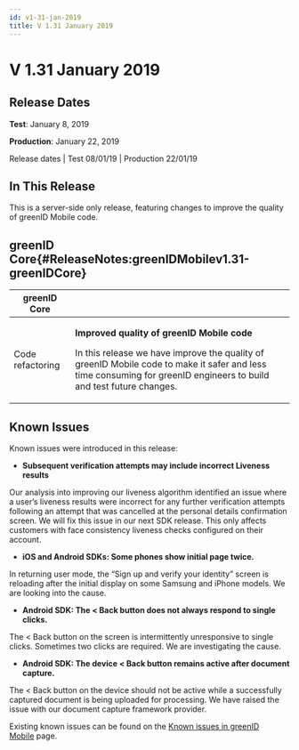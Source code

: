 ```yaml
---
id: v1-31-jan-2019
title: V 1.31 January 2019
---
```


# V 1.31 January 2019

## Release Dates

**Test**: January 8, 2019

**Production**: January 22, 2019



Release dates | Test 08/01/19 | Production 22/01/19

## In This Release

This is a server-side only release, featuring changes to improve the quality of greenID Mobile code.

## greenID Core{#ReleaseNotes:greenIDMobilev1.31-greenIDCore}

| **greenID Core** |                                                                                                                                                                                                                              |
| ---------------- | ---------------------------------------------------------------------------------------------------------------------------------------------------------------------------------------------------------------------------- |
| Code refactoring | <p>**Improved quality of greenID Mobile code**</p><p>In this release we have improve the quality of greenID Mobile code to make it safer and less time consuming for greenID engineers to build and test future changes.</p> |

## Known Issues

Known issues were introduced in this release:

- **Subsequent verification attempts may include incorrect Liveness results**

Our analysis into improving our liveness algorithm identified an issue where a user’s liveness results were incorrect for any further verification attempts following an attempt that was cancelled at the personal details confirmation screen. We will fix this issue in our next SDK release. This only affects customers with face consistency liveness checks configured on their account.

- **iOS and Android SDKs: Some phones show initial page twice.**

In returning user mode, the “Sign up and verify your identity” screen is reloading after the initial display on some Samsung and iPhone models. We are looking into the cause.

- **Android SDK: The \< Back button does not always respond to single clicks.**

The \< Back button on the screen is intermittently unresponsive to single clicks. Sometimes two clicks are required. We are investigating the cause.

- **Android SDK: The device \< Back button remains active after document capture.**

The \< Back button on the device should not be active while a successfully captured document is being uploaded for processing. We have raised the issue with our document capture framework provider.

Existing known issues can be found on the [Known issues in greenID Mobile](https://vixverify.atlassian.net/wiki/spaces/GREEN/pages/459835177/Known+issues+in+greenID+Mobile) page. 
